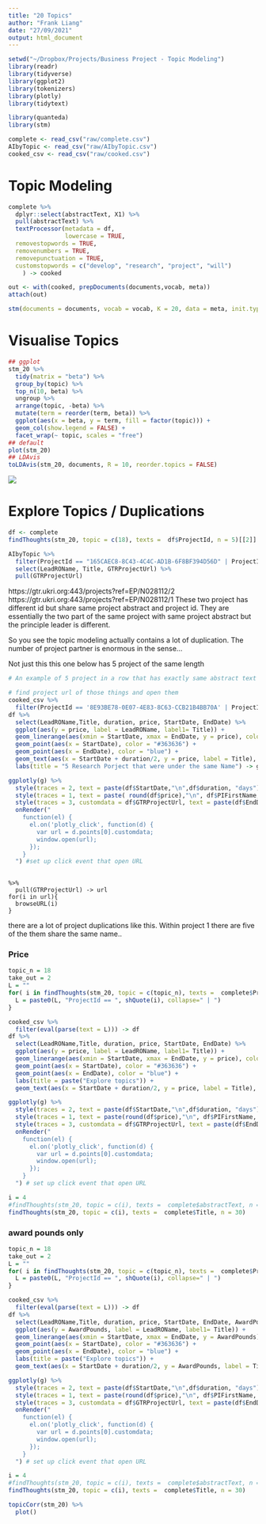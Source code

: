 ```yaml
---
title: "20 Topics"
author: "Frank Liang"
date: "27/09/2021"
output: html_document
---
```

```r
setwd("~/Dropbox/Projects/Business Project - Topic Modeling")
library(readr)
library(tidyverse)
library(ggplot2)
library(tokenizers)
library(plotly)
library(tidytext)

library(quanteda)
library(stm)
```

```r
complete <- read_csv("raw/complete.csv")
AIbyTopic <- read_csv("raw/AIbyTopic.csv")
cooked_csv <- read_csv("raw/cooked.csv")
```

# Topic Modeling
```r
complete %>%
  dplyr::select(abstractText, X1) %>%
  pull(abstractText) %>%
  textProcessor(metadata = df, 
                lowercase = TRUE,
  removestopwords = TRUE,
  removenumbers = TRUE,
  removepunctuation = TRUE,
  customstopwords = c("develop", "research", "project", "will")
    ) -> cooked

out <- with(cooked, prepDocuments(documents,vocab, meta))
attach(out)

stm(documents = documents, vocab = vocab, K = 20, data = meta, init.type = "Spectral", verbose = FALSE) -> stm_20
```

# Visualise Topics
```r
## ggplot
stm_20 %>%
  tidy(matrix = "beta") %>%
  group_by(topic) %>%
  top_n(10, beta) %>%
  ungroup %>%
  arrange(topic, -beta) %>%
  mutate(term = reorder(term, beta)) %>%
  ggplot(aes(x = beta, y = term, fill = factor(topic))) +
  geom_col(show.legend = FALSE) + 
  facet_wrap(~ topic, scales = "free")
## default
plot(stm_20)
## LDAvis
toLDAvis(stm_20, documents, R = 10, reorder.topics = FALSE)
```

![](asset/r6.1 topic 20.png)

# Explore Topics / Duplications
```r
df <- complete
findThoughts(stm_20, topic = c(18), texts =  df$ProjectId, n = 5)[[2]] -> id

AIbyTopic %>%
  filter(ProjectId == "165CAEC8-8C43-4C4C-AD1B-6F8BF394D56D" | ProjectId == "368EFF37-EE61-4ECC-87EF-A38BE0560667") %>%
  select(LeadROName, Title, GTRProjectUrl) %>%
  pull(GTRProjectUrl)
```
  https://gtr.ukri.org:443/projects?ref=EP/N028112/2
  https://gtr.ukri.org:443/projects?ref=EP/N028112/1
These two project has different id but share same project abstract and project id. They are essentially the two part of the same project with same project abstract but the principle leader is different.

So you see the topic modeling actually contains a lot of duplication. The number of project partner is enormous in the sense...

Not just this this one below has 5 project of the same length

```r
# An example of 5 project in a row that has exactly same abstract text

# find project url of those things and open them
cooked_csv %>%
  filter(ProjectId == '8E93BE78-0E07-4E83-8C63-CCB21B4BB70A' | ProjectId == 'EC57FD55-DD19-4DC2-BC9C-2E6320D987B6' | ProjectId == 'E04E24C5-AE50-4B57-AACE-EB15717F5968' | ProjectId == 'D3C287D8-B051-4DFE-86BD-484968AABBD2' | ProjectId == 'F1D1AE3A-334D-4B03-B9F1-A754CF5776E7') -> df
df %>%
  select(LeadROName,Title, duration, price, StartDate, EndDate) %>%
  ggplot(aes(y = price, label = LeadROName, label1= Title)) + 
  geom_linerange(aes(xmin = StartDate, xmax = EndDate, y = price), color = "#363636") +
  geom_point(aes(x = StartDate), color = "#363636") + 
  geom_point(aes(x = EndDate), color = "blue") + 
  geom_text(aes(x = StartDate + duration/2, y = price, label = Title), nudge_y = 10, size = 2.5) +
  labs(title = "5 Research Porject that were under the same Name") -> g

ggplotly(g) %>%
  style(traces = 2, text = paste(df$StartDate,"\n",df$duration, "days")) %>%
  style(traces = 1, text = paste( round(df$price),"\n", df$PIFirstName, df$PISurname,"\n",df$duration, "days")) %>%
  style(traces = 3, customdata = df$GTRProjectUrl, text = paste(df$EndDate,"\n", df$LeadROName, "\n",df$Title)) %>%
  onRender("
    function(el) { 
      el.on('plotly_click', function(d) { 
        var url = d.points[0].customdata;
        window.open(url);
      });
    }
  ") #set up click event that open URL
  
```
```
%>%
  pull(GTRProjectUrl) -> url
for(i in url){
  browseURL(i)
}
```
there are a lot of project duplications like this. Within project 1 there are five of the them share the same name.. 

### Price
```r
topic_n = 18
take_out = 2
L = ""
for( i in findThoughts(stm_20, topic = c(topic_n), texts =  complete$ProjectId, n = take_out)[[2]]){
  L = paste0(L, "ProjectId == ", shQuote(i), collapse=" | ")
}

cooked_csv %>%
  filter(eval(parse(text = L))) -> df
df %>%
  select(LeadROName,Title, duration, price, StartDate, EndDate) %>%
  ggplot(aes(y = price, label = LeadROName, label1= Title)) + 
  geom_linerange(aes(xmin = StartDate, xmax = EndDate, y = price), color = "#363636") +
  geom_point(aes(x = StartDate), color = "#363636") + 
  geom_point(aes(x = EndDate), color = "blue") + 
  labs(title = paste("Explore topics")) + 
  geom_text(aes(x = StartDate + duration/2, y = price, label = Title), nudge_y = 20, size = 2.5) -> g

ggplotly(g) %>%
  style(traces = 2, text = paste(df$StartDate,"\n",df$duration, "days")) %>%
  style(traces = 1, text = paste(round(df$price),"\n", df$PIFirstName, df$PISurname,"\n",df$duration, "days")) %>%
  style(traces = 3, customdata = df$GTRProjectUrl, text = paste(df$EndDate,"\n", df$LeadROName, "\n",df$Title)) %>%
  onRender("
    function(el) { 
      el.on('plotly_click', function(d) { 
        var url = d.points[0].customdata;
        window.open(url);
      });
    }
  ") # set up click event that open URL

```

```r
i = 4
#findThoughts(stm_20, topic = c(i), texts =  complete$abstractText, n = 5)
findThoughts(stm_20, topic = c(i), texts =  complete$Title, n = 30)
```


### award pounds only
```r
topic_n = 18
take_out = 2
L = ""
for( i in findThoughts(stm_20, topic = c(topic_n), texts =  complete$ProjectId, n = take_out)[[2]]){
  L = paste0(L, "ProjectId == ", shQuote(i), collapse=" | ")
}

cooked_csv %>%
  filter(eval(parse(text = L))) -> df
df %>%
  select(LeadROName,Title, duration, price, StartDate, EndDate, AwardPounds) %>%
  ggplot(aes(y = AwardPounds, label = LeadROName, label1= Title)) + 
  geom_linerange(aes(xmin = StartDate, xmax = EndDate, y = AwardPounds), color = "#363636") +
  geom_point(aes(x = StartDate), color = "#363636") + 
  geom_point(aes(x = EndDate), color = "blue") + 
  labs(title = paste("Explore topics")) + 
  geom_text(aes(x = StartDate + duration/2, y = AwardPounds, label = Title), nudge_y = 20, size = 2.5) -> g

ggplotly(g) %>%
  style(traces = 2, text = paste(df$StartDate,"\n",df$duration, "days")) %>%
  style(traces = 1, text = paste(round(df$price),"\n", df$PIFirstName, df$PISurname,"\n",df$duration, "days")) %>%
  style(traces = 3, customdata = df$GTRProjectUrl, text = paste(df$EndDate,"\n", df$LeadROName, "\n",df$Title)) %>%
  onRender("
    function(el) { 
      el.on('plotly_click', function(d) { 
        var url = d.points[0].customdata;
        window.open(url);
      });
    }
  ") # set up click event that open URL

```

```r
i = 4
#findThoughts(stm_20, topic = c(i), texts =  complete$abstractText, n = 5)
findThoughts(stm_20, topic = c(i), texts =  complete$Title, n = 30)
```

```r
topicCorr(stm_20) %>%
  plot()
```


